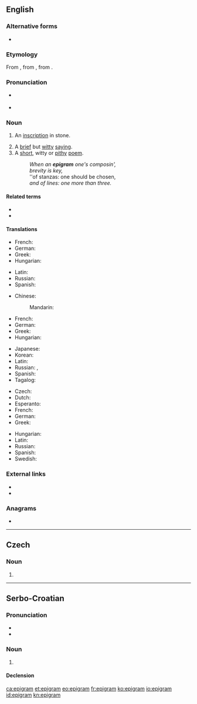 ==English==
{{was wotd|2007|November|28}}

===Alternative forms===
* {{l|en|epigramme}}

===Etymology===
From {{etyl|frm|en}} {{m|frm|épigramme}}, from {{etyl|la|en}} {{m|la|epigramma|}}, from {{etyl|grc|en}} {{m|grc|ἐπίγραμμα||inscription}}.

===Pronunciation===
* {{a|RP|US}} {{IPA|/ˈɛpɪɡɹæm/|lang=en}}
* {{audio|en-us-epigram.ogg|Audio (US)|lang=en}}

===Noun===
{{en-noun}}

# {{lb|en|obsolete}} An [[inscription]] in stone.
# A [[brief]] but [[witty]] [[saying]].
# A [[short]], witty or [[pithy]] [[poem]].
#: ''When an '''epigram''' one's composin',''
#: ''brevity is key,''
#: ''of stanzas: one should be chosen,
#: ''and of lines: one more than three.''

====Related terms====
* {{l|en|epigrammatic}}
* {{l|en|epigrammatist}}

====Translations====
{{trans-top|inscription in stone}}
* French: {{t+|fr|épigramme|m}}
* German: {{t+|de|Epigramm|n}}
* Greek: {{t+|el|επίγραμμα|n}}
* Hungarian: {{t+|hu|epigramma}}
{{trans-mid}}
* Latin: {{t+|la|epigramma}}
* Russian: {{t+|ru|эпигра́мма|f}}
* Spanish: {{t|es|epigrama|m}}
{{trans-bottom}}

{{trans-top|brief but witty saying}}
* Chinese:
*: Mandarin: {{t+|cmn|警句|tr=jǐngjù}}
* French: {{t+|fr|épigramme|m}}
* German: {{t+|de|Epigramm|n}}
* Greek: {{t+|el|επίγραμμα|n}}
* Hungarian: {{t+|hu|epigramma}}
{{trans-mid}}
* Japanese: {{t|ja|警句|tr=けいく, keiku}}
* Korean: {{t+|ko|경구}}
* Latin: {{t+|la|epigramma}}
* Russian: {{t+|ru|афори́зм|m}}, {{t+|ru|сенте́нция|f|tr=sentɛ́ncija}}
* Spanish: {{t|es|epigrama|m}}
* Tagalog: {{t|tl|tugmatiyaw}}
{{trans-bottom}}

{{trans-top|short, witty or pithy poem}}
* Czech: {{t|cs|epigram|m}}
* Dutch: {{t|nl|hekelrijm}}
* Esperanto: {{t|eo|epigramo}}
* French: {{t+|fr|épigramme|m}}
* German: {{t+|de|Epigramm|n}}
* Greek: {{t+|el|επίγραμμα|n}}
{{trans-mid}}
* Hungarian: {{t+|hu|epigramma}}
* Latin: {{t+|la|epigramma}}
* Russian: {{t+|ru|эпигра́мма|f}}
* Spanish: {{t|es|epigrama|m}}
* Swedish: {{t+|sv|epigram|n}}
{{trans-bottom}}

===External links===
* {{pedialite}}
* {{Wikisource1911Enc Citation|Epigram}}

===Anagrams===
* {{l|en|primage}}

----

==Czech==

===Noun===
{{cs-noun|g=m}}

# {{l|en|epigram}}

----

==Serbo-Croatian==

===Pronunciation===
* {{IPA|/epǐɡram/|lang=sh}}
* {{hyphenation|e|pi|gram|lang=sh}}

===Noun===
{{sh-noun|g=m|head=epìgram}}

# {{l|en|epigram}}

====Declension====
{{sh-decl-noun
|epigram|epigrami
|epigrama|epigrama
|epigramu|epigramima
|epigram|epigrame
|epigrame|epigrami
|epigramu|epigramima
|epigramom|epigramima
}}

[[ca:epigram]]
[[et:epigram]]
[[eo:epigram]]
[[fr:epigram]]
[[ko:epigram]]
[[io:epigram]]
[[id:epigram]]
[[kn:epigram]]